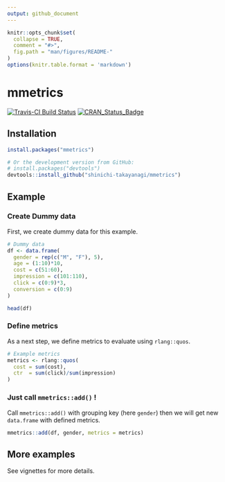 ```yaml
---
output: github_document
---
```


<!-- README.md is generated from README.Rmd. Please edit that file -->

```r
knitr::opts_chunk$set(
  collapse = TRUE,
  comment = "#>",
  fig.path = "man/figures/README-"
)
options(knitr.table.format = 'markdown')
```

# mmetrics

[![Travis-CI Build Status](https://api.travis-ci.com/shinichi-takayanagi/mmetrics.svg?branch=master)](https://travis-ci.com/shinichi-takayanagi/mmetrics)
[![CRAN_Status_Badge](https://www.r-pkg.org/badges/version/mmetrics)](https://cran.r-project.org/package=mmetrics)


## Installation

```r
install.packages("mmetrics")

# Or the development version from GitHub:
# install.packages("devtools")
devtools::install_github("shinichi-takayanagi/mmetrics")
```

## Example
### Create Dummy data
First, we create dummy data for this example.
```r
# Dummy data
df <- data.frame(
  gender = rep(c("M", "F"), 5),
  age = (1:10)*10,
  cost = c(51:60),
  impression = c(101:110),
  click = c(0:9)*3,
  conversion = c(0:9)
)

head(df)
```

### Define metrics
As a next step, we define metrics to evaluate using `rlang::quos`. 
```r
# Example metrics
metrics <- rlang::quos(
  cost = sum(cost),
  ctr  = sum(click)/sum(impression)
)
```

### Just call `mmetrics::add()` !
Call `mmetrics::add()` with grouping key (here `gender`) then we will get new `data.frame` with defined metrics.
```r
mmetrics::add(df, gender, metrics = metrics)
```

## More examples

See vignettes for more details.
